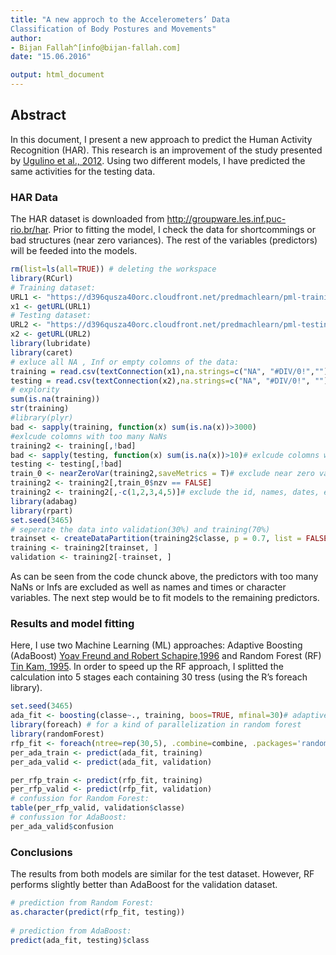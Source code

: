 ```yaml
---
title: "A new approch to the Accelerometers’ Data
Classification of Body Postures and Movements"
author: 
- Bijan Fallah^[info@bijan-fallah.com]
date: "15.06.2016"

output: html_document
---
```

## Abstract

In this document, I present a new approach to predict the Human Activity Recognition (HAR). 
This research is an improvement of the study presented by [Ugulino
 et al., 2012](http://groupware.les.inf.puc-rio.br/public/papers/2012.Ugulino.WearableComputing.HAR.Classifier.RIBBON.pdf). Using two different models, I have predicted the same activities for the testing data. 

### HAR Data 

The HAR dataset is downloaded from <http://groupware.les.inf.puc-rio.br/har>. Prior to fitting the model, I check the data for shortcommings or bad structures (near zero variances). The rest of the variables (predictors) will be feeded into the models. 

```r
rm(list=ls(all=TRUE)) # deleting the workspace
library(RCurl)
# Training dataset:
URL1 <- "https://d396qusza40orc.cloudfront.net/predmachlearn/pml-training.csv"
x1 <- getURL(URL1)
# Testing dataset:
URL2 <- "https://d396qusza40orc.cloudfront.net/predmachlearn/pml-testing.csv"
x2 <- getURL(URL2)
library(lubridate)
library(caret)
# exluce all NA , Inf or empty colomns of the data:
training = read.csv(textConnection(x1),na.strings=c("NA", "#DIV/0!",""))
testing = read.csv(textConnection(x2),na.strings=c("NA", "#DIV/0!", ""))
# explority 
sum(is.na(training))
str(training)
#library(plyr)
bad <- sapply(training, function(x) sum(is.na(x))>3000)
#exlcude colomns with too many NaNs
training2 <- training[,!bad]
bad <- sapply(testing, function(x) sum(is.na(x))>10)# exlcude colomns with too many NaNs
testing <- testing[,!bad]
train_0 <- nearZeroVar(training2,saveMetrics = T)# exclude near zero variances
training2 <- training2[,train_0$nzv == FALSE]
training2 <- training2[,-c(1,2,3,4,5)]# exclude the id, names, dates, etc...
library(adabag)
library(rpart)
set.seed(3465)
# seperate the data into validation(30%) and training(70%)
trainset <- createDataPartition(training2$classe, p = 0.7, list = FALSE)
training <- training2[trainset, ]
validation <- training2[-trainset, ]
```

As can be seen from the code chunck above, the predictors with too many NaNs or Infs are excluded as well as names and times or character variables. The next step would be to fit models to the remaining predictors. 

### Results and model fitting 

Here, I use two Machine Learning (ML) approaches: Adaptive Boosting (AdaBoost) [Yoav Freund and Robert Schapire,1996](http://cseweb.ucsd.edu/~yfreund/papers/boostingexperiments.pdf) and Random Forest (RF) [Tin Kam, 1995](http://ect.bell-labs.com/who/tkh/publications/papers/odt.pdf). In order to speed up the RF approach, I splitted the calculation into 5 stages each containing 30 tress (using the R's foreach library).

```r
set.seed(3465)
ada_fit <- boosting(classe~., training, boos=TRUE, mfinal=30)# adaptive boosting with 30 trees
library(foreach) # for a kind of parallelization in random forest
library(randomForest)
rfp_fit <- foreach(ntree=rep(30,5), .combine=combine, .packages='randomForest') %dopar% randomForest(classe~., data= training, ntree=ntree)
per_ada_train <- predict(ada_fit, training)
per_ada_valid <- predict(ada_fit, validation)

per_rfp_train <- predict(rfp_fit, training)
per_rfp_valid <- predict(rfp_fit, validation)
# confussion for Random Forest:
table(per_rfp_valid, validation$classe)
# confussion for AdaBoost:
per_ada_valid$confusion
```

### Conclusions

The results from both models are similar for the test dataset. However, RF performs slightly better than AdaBoost for the validation dataset. 

```r
# prediction from Random Forest:
as.character(predict(rfp_fit, testing))
        
# prediction from AdaBoost:
predict(ada_fit, testing)$class
```


